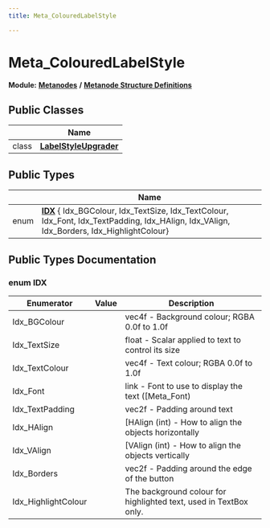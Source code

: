 ```yaml
---
title: Meta_ColouredLabelStyle

---
```


# Meta_ColouredLabelStyle

**Module:** **[Metanodes](../Modules/group__api__metanodes.mdx)** **/** **[Metanode Structure Definitions](../Modules/group__api__metadefs.mdx)**





## Public Classes

|                | Name           |
| -------------- | -------------- |
| class | **[LabelStyleUpgrader](../Classes/class_meta___coloured_label_style_1_1_label_style_upgrader.mdx)**  |

## Public Types

|                | Name           |
| -------------- | -------------- |
| enum| **[IDX](../Classes/struct_meta___coloured_label_style.mdx#enum-idx)** { Idx_BGColour, Idx_TextSize, Idx_TextColour, Idx_Font, Idx_TextPadding, Idx_HAlign, Idx_VAlign, Idx_Borders, Idx_HighlightColour} |

## Public Types Documentation

### enum IDX

| Enumerator | Value | Description |
| ---------- | ----- | ----------- |
| Idx_BGColour | | vec4f - Background colour; RGBA 0.0f to 1.0f   |
| Idx_TextSize | | float - Scalar applied to text to control its size   |
| Idx_TextColour | | vec4f - Text colour; RGBA 0.0f to 1.0f   |
| Idx_Font | | link - Font to use to display the text ([Meta_Font)   |
| Idx_TextPadding | | vec2f - Padding around text   |
| Idx_HAlign | | [HAlign (int) - How to align the objects horizontally   |
| Idx_VAlign | | [VAlign (int) - How to align the objects vertically   |
| Idx_Borders | | vec2f - Padding around the edge of the button   |
| Idx_HighlightColour | | The background colour for highlighted text, used in TextBox only.   |




